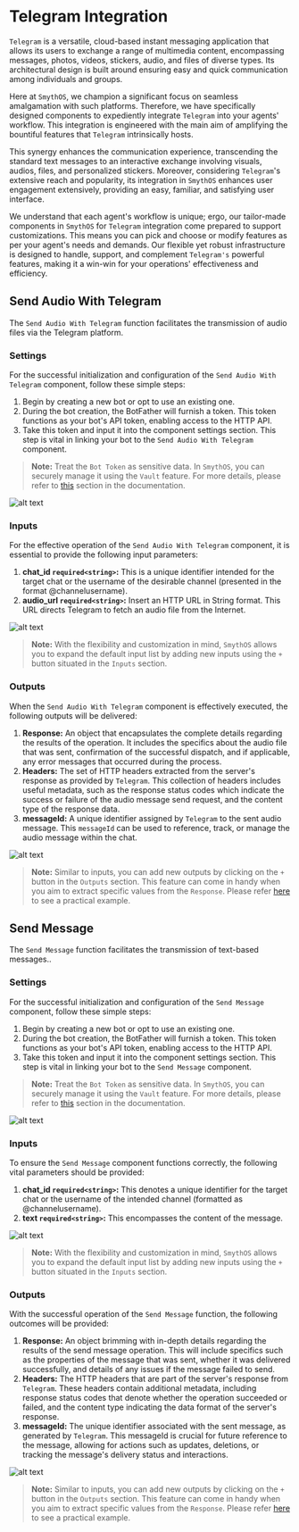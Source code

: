 # Telegram Integration

`Telegram` is a versatile, cloud-based instant messaging application that allows its users to exchange a range of multimedia content, encompassing messages, photos, videos, stickers, audio, and files of diverse types. Its architectural design is built around ensuring easy and quick communication among individuals and groups.

Here at `SmythOS`, we champion a significant focus on seamless amalgamation with such platforms. Therefore, we have specifically designed components to expediently integrate `Telegram` into your agents' workflow. This integration is engineered with the main aim of amplifying the bountiful features that `Telegram` intrinsically hosts.

This synergy enhances the communication experience, transcending the standard text messages to an interactive exchange involving visuals, audios, files, and personalized stickers. Moreover, considering `Telegram`'s extensive reach and popularity, its integration in `SmythOS` enhances user engagement extensively, providing an easy, familiar, and satisfying user interface.

We understand that each agent's workflow is unique; ergo, our tailor-made components in `SmythOS` for `Telegram` integration come prepared to support customizations. This means you can pick and choose or modify features as per your agent's needs and demands. Our flexible yet robust infrastructure is designed to handle, support, and complement `Telegram's` powerful features, making it a win-win for your operations' effectiveness and efficiency.

## Send Audio With Telegram

The `Send Audio With Telegram` function facilitates the transmission of audio files via the Telegram platform.

### Settings

For the successful initialization and configuration of the `Send Audio With Telegram` component, follow these simple steps:

1. Begin by creating a new bot or opt to use an existing one.
2. During the bot creation, the BotFather will furnish a token. This token functions as your bot's API token, enabling access to the HTTP API.
3. Take this token and input it into the component settings section. This step is vital in linking your bot to the `Send Audio With Telegram` component.

> **Note:** Treat the `Bot Token` as sensitive data. In `SmythOS`, you can securely manage it using the `Vault` feature. For more details, please refer to [this](https://app.smythos.com/doc/#/vault/keysManagement) section in the documentation.

<Image src="/img/telegram/screenshot1.png" alt="alt text" />

### Inputs

For the effective operation of the `Send Audio With Telegram` component, it is essential to provide the following input parameters:

1. **chat_id `required<string>`:** This is a unique identifier intended for the target chat or the username of the desirable channel (presented in the format @channelusername).
2. **audio_url `required<string>`:** Insert an HTTP URL in String format. This URL directs Telegram to fetch an audio file from the Internet.

<Image src="/img/telegram/screenshot2.png" alt="alt text" />

> **Note:** With the flexibility and customization in mind, `SmythOS` allows you to expand the default input list by adding new inputs using the `+` button situated in the `Inputs` section.

### Outputs

When the `Send Audio With Telegram` component is effectively executed, the following outputs will be delivered:

1. **Response:** An object that encapsulates the complete details regarding the results of the operation. It includes the specifics about the audio file that was sent, confirmation of the successful dispatch, and if applicable, any error messages that occurred during the process.
2. **Headers:** The set of HTTP headers extracted from the server's response as provided by `Telegram`. This collection of headers includes useful metadata, such as the response status codes which indicate the success or failure of the audio message send request, and the content type of the response data.
3. **messageId:** A unique identifier assigned by `Telegram` to the sent audio message. This `messageId` can be used to reference, track, or manage the audio message within the chat.

<Image src="/img/telegram/screenshot3.png" alt="alt text" />

> **Note:** Similar to inputs, you can add new outputs by clicking on the `+` button in the `Outputs` section. This feature can come in handy when you aim to extract specific values from the `Response`. Please refer [here](https://app.smythos.com/doc/#/components/APICall?id=example-without-authentication) to see a practical example.

## Send Message

The `Send Message` function facilitates the transmission of text-based messages..

### Settings

For the successful initialization and configuration of the `Send Message` component, follow these simple steps:

1. Begin by creating a new bot or opt to use an existing one.
2. During the bot creation, the BotFather will furnish a token. This token functions as your bot's API token, enabling access to the HTTP API.
3. Take this token and input it into the component settings section. This step is vital in linking your bot to the `Send Message` component.

> **Note:** Treat the `Bot Token` as sensitive data. In `SmythOS`, you can securely manage it using the `Vault` feature. For more details, please refer to [this](https://app.smythos.com/doc/#/vault/keysManagement) section in the documentation.

<Image src="/img/telegram/screenshot4.png" alt="alt text" />

### Inputs

To ensure the `Send Message` component functions correctly, the following vital parameters should be provided:

1. **chat_id `required<string>`:** This denotes a unique identifier for the target chat or the username of the intended channel (formatted as @channelusername).
2. **text `required<string>`:** This encompasses the content of the message.

<Image src="/img/telegram/screenshot5.png" alt="alt text" />

> **Note:** With the flexibility and customization in mind, `SmythOS` allows you to expand the default input list by adding new inputs using the `+` button situated in the `Inputs` section.

### Outputs

With the successful operation of the `Send Message` function, the following outcomes will be provided:

1. **Response:** An object brimming with in-depth details regarding the results of the send message operation. This will include specifics such as the properties of the message that was sent, whether it was delivered successfully, and details of any issues if the message failed to send.
2. **Headers:** The HTTP headers that are part of the server's response from `Telegram`. These headers contain additional metadata, including response status codes that denote whether the operation succeeded or failed, and the content type indicating the data format of the server's response.
3. **messageId:** The unique identifier associated with the sent message, as generated by `Telegram`. This messageId is crucial for future reference to the message, allowing for actions such as updates, deletions, or tracking the message's delivery status and interactions.

<Image src="/img/telegram/screenshot6.png" alt="alt text" />

> **Note:** Similar to inputs, you can add new outputs by clicking on the `+` button in the `Outputs` section. This feature can come in handy when you aim to extract specific values from the `Response`. Please refer [here](https://app.smythos.com/doc/#/components/APICall?id=example-without-authentication) to see a practical example.